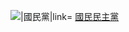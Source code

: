 [[File:Logo_of_Democratic_Party_For_the_People.svg|{{{1|30px}}}|國民黨|link=]] [[國民民主黨 (日本2018年)|國民民主黨]]